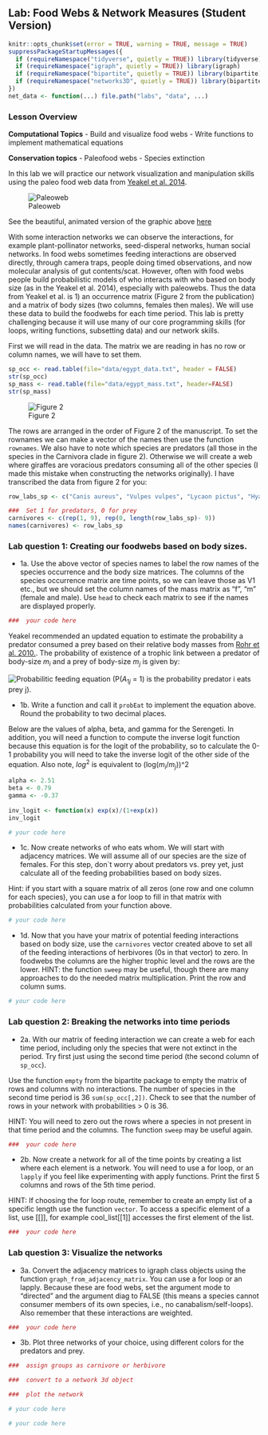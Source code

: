 ##  Lab: Food Webs & Network Measures (Student Version)

```{r lab_setup, include=FALSE}
knitr::opts_chunk$set(error = TRUE, warning = TRUE, message = TRUE)
suppressPackageStartupMessages({
  if (requireNamespace("tidyverse", quietly = TRUE)) library(tidyverse)
  if (requireNamespace("igraph", quietly = TRUE)) library(igraph)
  if (requireNamespace("bipartite", quietly = TRUE)) library(bipartite)
  if (requireNamespace("networks3D", quietly = TRUE)) library(bipartite)
})
net_data <- function(...) file.path("labs", "data", ...)
```

### Lesson Overview

**Computational Topics**
- Build and visualize food webs 
- Write functions to implement mathematical equations

**Conservation topics**
-  Paleofood webs
-  Species extinction

In this lab we will practice our network visualization and manipulation skills using the paleo food web data from [Yeakel et al. 2014](https://doi.org/10.1073/pnas.1408471111). 

![Paleoweb](labs/figures/paleoweb.jpg)

See the beautiful, animated version of the graphic above [here](https://infograficos.estadao.com.br/public/cidades/extincoes-egito/)

With some interaction networks we can observe the interactions, for example plant-pollinator networks, seed-disperal networks, human social networks. In food webs sometimes feeding interactions are observed directly, through camera traps, people doing timed observations, and now molecular analysis of gut contents/scat. However, often with food webs people build probabilistic models of who interacts with who based on body size (as in the Yeakel et al. 2014), especially with paleowebs. Thus the data from Yeakel et al. is 1) an occurrence matrix  (Figure 2 from the publication) and a matrix of body sizes (two columns, females then males). We will use these data to build the foodwebs for each time period. This lab is pretty challenging because it will use many of our core programming skills (for loops, writing functions, subsetting data) and our network skills. 

First we will read in the data. The matrix we are reading in has no row or column names, we will have to set them. 

```{r}
sp_occ <- read.table(file="data/egypt_data.txt", header = FALSE)
str(sp_occ)
sp_mass <- read.table(file="data/egypt_mass.txt", header=FALSE)
str(sp_mass)
```
![Figure 2](labs/figures/figure2.jpg)

The rows are arranged in the order of Figure 2 of the manuscript. To set the rownames we can make a vector of the names then use the function `rownames`. We also have to note which species are predators (all those in the species in the Carnivora clade in figure 2). Otherwise we will create a web where giraffes are voracious predators consuming all of the other species (I made this mistake when constructing the networks originally). I have transcribed the data from figure 2 for you: 
 
```{r}
row_labs_sp <- c("Canis aureus", "Vulpes vulpes", "Lycaon pictus", "Hyaena hyaena", "Crocuta crocuta", "Panthera leo (long maned)", "Panthera leo (short maned)", "Panthera pardus", "Acinonyx jubatus", "Loxodonta africana", "Equus asinus", "Equus grevyi", "Equus quagga", "Diceros/Ceratotherium", "Sus scrofa",  "Phacochoerus aethiopicus", "Hippopotamus amphibius", "Giraffa camelopardalis", "Dama mesopotamica", "Camelus dromedarius", "Taurotragus oryx", "Tragelaphus spekei", "Addax nasomaculatus", "Oryx dammah", "Oryx beisa", "Hippotragus equinus", "Kobus kob", "Kobus megaceros", "Alcelaphus bucelaphus", "Connochaetes taurinus", "Litocranius walleri", "Ammodorcas clarkei", "Gazella dorcas", "Gazella leptoceros", "Gazella soemmerringii", "Capra ibex", "Ammotragus lervia", "Bos primigenius", "Syncerus caffer")

###  Set 1 for predators, 0 for prey  
carnivores <- c(rep(1, 9), rep(0, length(row_labs_sp)- 9))
names(carnivores) <- row_labs_sp
```

###  Lab question 1: Creating our foodwebs based on body sizes.

- 1a. Use the above vector of species names to label the row names of the species occurrence and the body size matrices.  The columns of the species occurrence matrix are time points, so we can leave those as V1 etc., but we should set the column names of the mass matrix as "f", "m" (female and male). Use `head` to check each matrix to see if the names are displayed properly. 

```{r}
###  your code here
```
Yeakel recommended an updated equation to estimate the probability a predator consumed a prey based on their relative body masses from [Rohr et al. 2010.](https://doi.org/10.1086/653667). The  probability of existence of a trophic link between a predator of body-size $m_i$ and a prey of body-size $m_j$ is given by:

![Probabilitic feeding equation](labs/figures/feeding_equ.png)
(P($A_{1j}$ = 1) is the probability predator i eats prey j). 

- 1b. Write a function and call it `probEat` to implement the equation above. Round the probability to two decimal places.

Below are the values of alpha, beta, and gamma for the Serengeti.  In addition, you will need a function to compute the inverse logit function because this equation is for the logit of the probability, so to calculate the 0-1 probability you will need to take the inverse logit of the other side of the equation. Also note, $log^2$ is equivalent to (log($m_i$/$m_j$))^2

```{r}
alpha <- 2.51
beta <- 0.79
gamma <- -0.37
  
inv_logit <- function(x) exp(x)/(1+exp(x))
inv_logit
```

```{r}
# your code here
```

- 1c. Now create networks of who eats whom. We will start with adjacency matrices. We will assume all of our species are the size of females. For this step, don`t worry about predators vs. prey yet, just calculate all of the feeding probabilities based on body sizes.  

Hint: if you start with a square matrix of all zeros (one row and one column for each species), you can use a for loop to fill in that matrix with probabilities calculated from your function above.

```{r}
# your code here

```

- 1d. Now that you have your matrix of potential feeding interactions based on body size, use the `carnivores` vector created above to set all of the feeding interactions of herbivores (0s in that vector) to zero. In foodwebs the columns are the higher trophic level and the rows are the lower.
HINT: the function `sweep` may be useful, though there are many approaches to do the needed matrix multiplication. Print the row and column sums. 

```{r}
# your code here
```

### Lab question 2: Breaking the networks into time periods

- 2a. With our matrix of feeding interaction we can create a web for each time period, including only the species that were not extinct in the period. Try first just using the second time period (the second column of `sp_occ`). 

Use the function `empty` from the bipartite package to empty the matrix of rows and columns with no interactions. The number of species in the second time period is 36 `sum(sp_occ[,2])`. Check to see that the number of rows in your network with probabilities > 0 is 36. 

HINT: You will need to zero out the rows where a species in not present in that time period and the columns. The function `sweep` may be useful again.

```{r}
###  your code here
```

- 2b. Now create a network for all of the time points by creating a list where each element is a network. You will need to use a for loop, or an `lapply` if you feel like experimenting with apply functions. Print the first 5 columns and rows of the 5th time period. 

HINT: If choosing the for loop route, remember to create an empty list of a specific length use the function `vector`. To access a specific element of a list, use [[]], for example cool_list[[1]] accesses the first element of the list.

```{r}
###  your code here
```

###  Lab question 3: Visualize the networks
- 3a. Convert the adjacency matrices to igraph class objects using the function `graph_from_adjacency_matrix`. You can use a for loop or an lapply. Because these are food webs, set the argument mode to "directed" and the argument diag to FALSE (this means a species cannot consumer members of its own species, i.e., no canabalism/self-loops). Also remember that these interactions are weighted.  

```{r}
###  your code here
```

- 3b. Plot three networks of your choice, using different colors for the predators and prey.

```{r}
###  assign groups as carnivore or herbivore

###  convert to a network 3d object

###  plot the network

```

```{r}
# your code here
```

```{r}
# your code here
```
